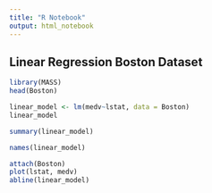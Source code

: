 ```yaml
---
title: "R Notebook"
output: html_notebook
---
```


## Linear Regression Boston Dataset
```r
library(MASS)
head(Boston)
```

```r
linear_model <- lm(medv~lstat, data = Boston)
linear_model
```

```r
summary(linear_model)
```
```r
names(linear_model)
```

```r
attach(Boston)
plot(lstat, medv)
abline(linear_model)
```

